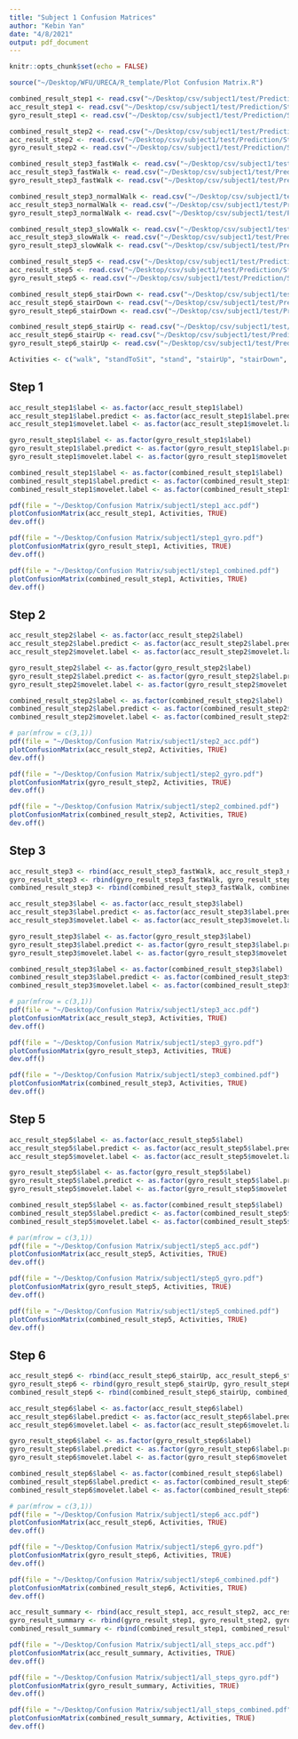 ```yaml
---
title: "Subject 1 Confusion Matrices"
author: "Kebin Yan"
date: "4/8/2021"
output: pdf_document
---
```


```r
knitr::opts_chunk$set(echo = FALSE)
```

```r
source("~/Desktop/WFU/URECA/R_template/Plot Confusion Matrix.R")
```


```r
combined_result_step1 <- read.csv("~/Desktop/csv/subject1/test/Prediction/Step1/revised_combined_front_pred.csv")
acc_result_step1 <- read.csv("~/Desktop/csv/subject1/test/Prediction/Step1/revised_acc_front_pred.csv")
gyro_result_step1 <- read.csv("~/Desktop/csv/subject1/test/Prediction/Step1/revised_gyro_on_acc_front_pred.csv")

combined_result_step2 <- read.csv("~/Desktop/csv/subject1/test/Prediction/Step2/revised_combined_front_pred.csv")
acc_result_step2 <- read.csv("~/Desktop/csv/subject1/test/Prediction/Step2/revised_acc_front_pred.csv")
gyro_result_step2 <- read.csv("~/Desktop/csv/subject1/test/Prediction/Step2/revised_gyro_on_acc_front_pred.csv")

combined_result_step3_fastWalk <- read.csv("~/Desktop/csv/subject1/test/Prediction/Step3/fast_walk/revised_combined_front_pred_fast.csv")
acc_result_step3_fastWalk <- read.csv("~/Desktop/csv/subject1/test/Prediction/Step3/fast_walk/revised_acc_front_pred_fast.csv")
gyro_result_step3_fastWalk <- read.csv("~/Desktop/csv/subject1/test/Prediction/Step3/fast_walk/revised_gyro_on_acc_front_pred_fast.csv")

combined_result_step3_normalWalk <- read.csv("~/Desktop/csv/subject1/test/Prediction/Step3/normal_walk/revised_combined_front_pred_normal.csv")
acc_result_step3_normalWalk <- read.csv("~/Desktop/csv/subject1/test/Prediction/Step3/normal_walk/revised_acc_front_pred_normal.csv")
gyro_result_step3_normalWalk <- read.csv("~/Desktop/csv/subject1/test/Prediction/Step3/normal_walk/revised_gyro_on_acc_front_pred_normal.csv")

combined_result_step3_slowWalk <- read.csv("~/Desktop/csv/subject1/test/Prediction/Step3/slow_walk/revised_combined_front_pred_slow.csv")
acc_result_step3_slowWalk <- read.csv("~/Desktop/csv/subject1/test/Prediction/Step3/slow_walk/revised_acc_front_pred_slow.csv")
gyro_result_step3_slowWalk <- read.csv("~/Desktop/csv/subject1/test/Prediction/Step3/slow_walk/revised_gyro_on_acc_front_pred_slow.csv")

combined_result_step5 <- read.csv("~/Desktop/csv/subject1/test/Prediction/Step5/revised_combined_front_pred.csv")
acc_result_step5 <- read.csv("~/Desktop/csv/subject1/test/Prediction/Step5/revised_acc_front_pred.csv")
gyro_result_step5 <- read.csv("~/Desktop/csv/subject1/test/Prediction/Step5/revised_gyro_on_acc_front_pred.csv")

combined_result_step6_stairDown <- read.csv("~/Desktop/csv/subject1/test/Prediction/Step6/stairDown/revised_combined_front_pred.csv")
acc_result_step6_stairDown <- read.csv("~/Desktop/csv/subject1/test/Prediction/Step6/stairDown/revised_acc_front_pred.csv")
gyro_result_step6_stairDown <- read.csv("~/Desktop/csv/subject1/test/Prediction/Step6/stairDown/revised_gyro_on_acc_front_pred.csv")

combined_result_step6_stairUp <- read.csv("~/Desktop/csv/subject1/test/Prediction/Step6/stairUp/revised_combined_front_pred.csv")
acc_result_step6_stairUp <- read.csv("~/Desktop/csv/subject1/test/Prediction/Step6/stairUp/revised_acc_front_pred.csv")
gyro_result_step6_stairUp <- read.csv("~/Desktop/csv/subject1/test/Prediction/Step6/stairUp/revised_gyro_on_acc_front_pred.csv")
```

```r
Activities <- c("walk", "standToSit", "stand", "stairUp", "stairDown", "sitToStand", "sit", "revolving door")
```

## Step 1

```r
acc_result_step1$label <- as.factor(acc_result_step1$label)
acc_result_step1$label.predict <- as.factor(acc_result_step1$label.predict)
acc_result_step1$movelet.label <- as.factor(acc_result_step1$movelet.label)

gyro_result_step1$label <- as.factor(gyro_result_step1$label)
gyro_result_step1$label.predict <- as.factor(gyro_result_step1$label.predict)
gyro_result_step1$movelet.label <- as.factor(gyro_result_step1$movelet.label)

combined_result_step1$label <- as.factor(combined_result_step1$label)
combined_result_step1$label.predict <- as.factor(combined_result_step1$label.predict)
combined_result_step1$movelet.label <- as.factor(combined_result_step1$movelet.label)
```

```r
pdf(file = "~/Desktop/Confusion Matrix/subject1/step1_acc.pdf")
plotConfusionMatrix(acc_result_step1, Activities, TRUE)
dev.off()

pdf(file = "~/Desktop/Confusion Matrix/subject1/step1_gyro.pdf")
plotConfusionMatrix(gyro_result_step1, Activities, TRUE)
dev.off()

pdf(file = "~/Desktop/Confusion Matrix/subject1/step1_combined.pdf")
plotConfusionMatrix(combined_result_step1, Activities, TRUE)
dev.off()
```


## Step 2

```r
acc_result_step2$label <- as.factor(acc_result_step2$label)
acc_result_step2$label.predict <- as.factor(acc_result_step2$label.predict)
acc_result_step2$movelet.label <- as.factor(acc_result_step2$movelet.label)

gyro_result_step2$label <- as.factor(gyro_result_step2$label)
gyro_result_step2$label.predict <- as.factor(gyro_result_step2$label.predict)
gyro_result_step2$movelet.label <- as.factor(gyro_result_step2$movelet.label)

combined_result_step2$label <- as.factor(combined_result_step2$label)
combined_result_step2$label.predict <- as.factor(combined_result_step2$label.predict)
combined_result_step2$movelet.label <- as.factor(combined_result_step2$movelet.label)
```

```r
# par(mfrow = c(3,1))
pdf(file = "~/Desktop/Confusion Matrix/subject1/step2_acc.pdf")
plotConfusionMatrix(acc_result_step2, Activities, TRUE)
dev.off()

pdf(file = "~/Desktop/Confusion Matrix/subject1/step2_gyro.pdf")
plotConfusionMatrix(gyro_result_step2, Activities, TRUE)
dev.off()

pdf(file = "~/Desktop/Confusion Matrix/subject1/step2_combined.pdf")
plotConfusionMatrix(combined_result_step2, Activities, TRUE)
dev.off()
```


## Step 3

```r
acc_result_step3 <- rbind(acc_result_step3_fastWalk, acc_result_step3_normalWalk, acc_result_step3_slowWalk)
gyro_result_step3 <- rbind(gyro_result_step3_fastWalk, gyro_result_step3_normalWalk, gyro_result_step3_slowWalk)
combined_result_step3 <- rbind(combined_result_step3_fastWalk, combined_result_step3_normalWalk, combined_result_step3_slowWalk)
```

```r
acc_result_step3$label <- as.factor(acc_result_step3$label)
acc_result_step3$label.predict <- as.factor(acc_result_step3$label.predict)
acc_result_step3$movelet.label <- as.factor(acc_result_step3$movelet.label)

gyro_result_step3$label <- as.factor(gyro_result_step3$label)
gyro_result_step3$label.predict <- as.factor(gyro_result_step3$label.predict)
gyro_result_step3$movelet.label <- as.factor(gyro_result_step3$movelet.label)

combined_result_step3$label <- as.factor(combined_result_step3$label)
combined_result_step3$label.predict <- as.factor(combined_result_step3$label.predict)
combined_result_step3$movelet.label <- as.factor(combined_result_step3$movelet.label)
```

```r
# par(mfrow = c(3,1))
pdf(file = "~/Desktop/Confusion Matrix/subject1/step3_acc.pdf")
plotConfusionMatrix(acc_result_step3, Activities, TRUE)
dev.off()

pdf(file = "~/Desktop/Confusion Matrix/subject1/step3_gyro.pdf")
plotConfusionMatrix(gyro_result_step3, Activities, TRUE)
dev.off()

pdf(file = "~/Desktop/Confusion Matrix/subject1/step3_combined.pdf")
plotConfusionMatrix(combined_result_step3, Activities, TRUE)
dev.off()
```

## Step 5

```r
acc_result_step5$label <- as.factor(acc_result_step5$label)
acc_result_step5$label.predict <- as.factor(acc_result_step5$label.predict)
acc_result_step5$movelet.label <- as.factor(acc_result_step5$movelet.label)

gyro_result_step5$label <- as.factor(gyro_result_step5$label)
gyro_result_step5$label.predict <- as.factor(gyro_result_step5$label.predict)
gyro_result_step5$movelet.label <- as.factor(gyro_result_step5$movelet.label)

combined_result_step5$label <- as.factor(combined_result_step5$label)
combined_result_step5$label.predict <- as.factor(combined_result_step5$label.predict)
combined_result_step5$movelet.label <- as.factor(combined_result_step5$movelet.label)
```

```r
# par(mfrow = c(3,1))
pdf(file = "~/Desktop/Confusion Matrix/subject1/step5_acc.pdf")
plotConfusionMatrix(acc_result_step5, Activities, TRUE)
dev.off()

pdf(file = "~/Desktop/Confusion Matrix/subject1/step5_gyro.pdf")
plotConfusionMatrix(gyro_result_step5, Activities, TRUE)
dev.off()

pdf(file = "~/Desktop/Confusion Matrix/subject1/step5_combined.pdf")
plotConfusionMatrix(combined_result_step5, Activities, TRUE)
dev.off()
```

## Step 6

```r
acc_result_step6 <- rbind(acc_result_step6_stairUp, acc_result_step6_stairDown)
gyro_result_step6 <- rbind(gyro_result_step6_stairUp, gyro_result_step6_stairDown)
combined_result_step6 <- rbind(combined_result_step6_stairUp, combined_result_step6_stairDown)
```

```r
acc_result_step6$label <- as.factor(acc_result_step6$label)
acc_result_step6$label.predict <- as.factor(acc_result_step6$label.predict)
acc_result_step6$movelet.label <- as.factor(acc_result_step6$movelet.label)

gyro_result_step6$label <- as.factor(gyro_result_step6$label)
gyro_result_step6$label.predict <- as.factor(gyro_result_step6$label.predict)
gyro_result_step6$movelet.label <- as.factor(gyro_result_step6$movelet.label)

combined_result_step6$label <- as.factor(combined_result_step6$label)
combined_result_step6$label.predict <- as.factor(combined_result_step6$label.predict)
combined_result_step6$movelet.label <- as.factor(combined_result_step6$movelet.label)
```

```r
# par(mfrow = c(3,1))
pdf(file = "~/Desktop/Confusion Matrix/subject1/step6_acc.pdf")
plotConfusionMatrix(acc_result_step6, Activities, TRUE)
dev.off()

pdf(file = "~/Desktop/Confusion Matrix/subject1/step6_gyro.pdf")
plotConfusionMatrix(gyro_result_step6, Activities, TRUE)
dev.off()

pdf(file = "~/Desktop/Confusion Matrix/subject1/step6_combined.pdf")
plotConfusionMatrix(combined_result_step6, Activities, TRUE)
dev.off()
```

```r
acc_result_summary <- rbind(acc_result_step1, acc_result_step2, acc_result_step3, acc_result_step5, acc_result_step6)
gyro_result_summary <- rbind(gyro_result_step1, gyro_result_step2, gyro_result_step3, gyro_result_step5, gyro_result_step6)
combined_result_summary <- rbind(combined_result_step1, combined_result_step2, combined_result_step3, combined_result_step5, combined_result_step6)
```

```r
pdf(file = "~/Desktop/Confusion Matrix/subject1/all_steps_acc.pdf")
plotConfusionMatrix(acc_result_summary, Activities, TRUE)
dev.off()

pdf(file = "~/Desktop/Confusion Matrix/subject1/all_steps_gyro.pdf")
plotConfusionMatrix(gyro_result_summary, Activities, TRUE)
dev.off()

pdf(file = "~/Desktop/Confusion Matrix/subject1/all_steps_combined.pdf")
plotConfusionMatrix(combined_result_summary, Activities, TRUE)
dev.off()
```


